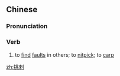 ==Chinese==
{{zh-forms}}

===Pronunciation===
{{zh-pron
|m=tiāocì,er=y
|cat=v
}}

===Verb===
{{zh-verb}}

# to [[find]] [[fault]]s in others; to [[nitpick]]; to [[carp]]

[[zh:挑刺]]